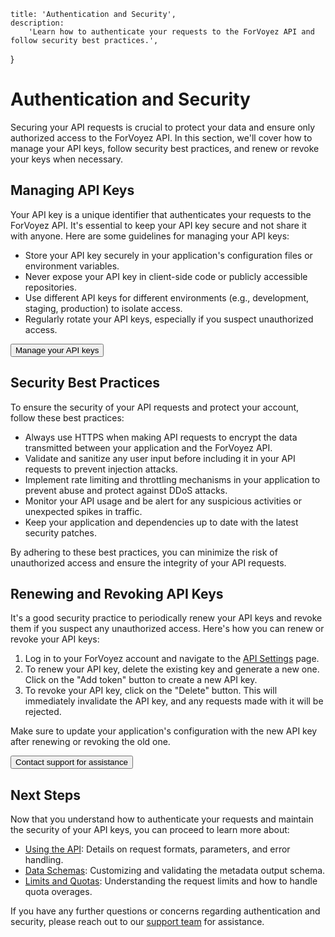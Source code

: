 	title: 'Authentication and Security',
	description:
		'Learn how to authenticate your requests to the ForVoyez API and follow security best practices.',
}

# Authentication and Security

Securing your API requests is crucial to protect your data and ensure only authorized access to the ForVoyez API. In this section, we'll cover how to manage your API keys, follow security best practices, and renew or revoke your keys when necessary.

## Managing API Keys

Your API key is a unique identifier that authenticates your requests to the ForVoyez API. It's essential to keep your API key secure and not share it with anyone. Here are some guidelines for managing your API keys:

- Store your API key securely in your application's configuration files or environment variables.
- Never expose your API key in client-side code or publicly accessible repositories.
- Use different API keys for different environments (e.g., development, staging, production) to isolate access.
- Regularly rotate your API keys, especially if you suspect unauthorized access.

<div className="not-prose">
	<Button href="/api-settings" variant="text" arrow="right">
		Manage your API keys
	</Button>
</div>

## Security Best Practices

To ensure the security of your API requests and protect your account, follow these best practices:

- Always use HTTPS when making API requests to encrypt the data transmitted between your application and the ForVoyez API.
- Validate and sanitize any user input before including it in your API requests to prevent injection attacks.
- Implement rate limiting and throttling mechanisms in your application to prevent abuse and protect against DDoS attacks.
- Monitor your API usage and be alert for any suspicious activities or unexpected spikes in traffic.
- Keep your application and dependencies up to date with the latest security patches.

By adhering to these best practices, you can minimize the risk of unauthorized access and ensure the integrity of your API requests.

## Renewing and Revoking API Keys

It's a good security practice to periodically renew your API keys and revoke them if you suspect any unauthorized access. Here's how you can renew or revoke your API keys:

1. Log in to your ForVoyez account and navigate to the [API Settings](https://forvoyez.com/app/tokens) page.
2. To renew your API key, delete the existing key and generate a new one. Click on the "Add token" button to create a new API key.
3. To revoke your API key, click on the "Delete" button. This will immediately invalidate the API key, and any requests made with it will be rejected.

Make sure to update your application's configuration with the new API key after renewing or revoking the old one.

<div className="not-prose">
	<Button href="/support" variant="text" arrow="right">
		Contact support for assistance
	</Button>
</div>

## Next Steps

Now that you understand how to authenticate your requests and maintain the security of your API keys, you can proceed to learn more about:

- [Using the API](/using-the-api): Details on request formats, parameters, and error handling.
- [Data Schemas](/data-schemas): Customizing and validating the metadata output schema.
- [Limits and Quotas](/limits-and-quotas): Understanding the request limits and how to handle quota overages.

If you have any further questions or concerns regarding authentication and security, please reach out to our [support team](/support) for assistance.
